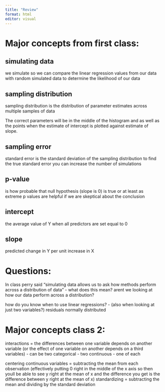 ```yaml
---
title: "Review"
format: html
editor: visual
---
```


# Major concepts from first class:

## simulating data

we simulate so we can compare the linear regression values from our data with random simulated data to determine the likelihood of our data

## sampling distribution

sampling distribution is the distribution of parameter estimates across multiple samples of data

The correct parameters will be in the middle of the histogram and as well as the points when the estimate of intercept is plotted against estimate of slope.

## sampling error

standard error is the standard deviation of the sampling distribution to find the true standard error you can increase the number of simulations

## p-value

is how probable that null hypothesis (slope is 0) is true or at least as extreme p values are helpful if we are skeptical about the conclusion

## intercept

the average value of Y when all predictors are set equal to 0

## slope

predicted change in Y per unit increase in X

# Questions:

In class perry said "simulating data allows us to ask how methods perform across a distribution of data" - what does this mean? arent we looking at how our data perform across a distribution?

how do you know when to use linear regressions? - (also when looking at just two variables?) residuals normally distributed


# Major concepts class 2:


interactions = the differences between one variable depends on another variable
(or the effect of one variable on another depends on a third variables)
- can be two categorical
- two continuous
- one of each 

centering continuous variables = subtracting the mean from each observation (effectively putting 0 right in the middle of the x axis so then youll be able to see y right at the mean of x and the difference you get is the difference between y right at the mean of x)
standardizing = subtracting the mean and dividing by the standard deviation




